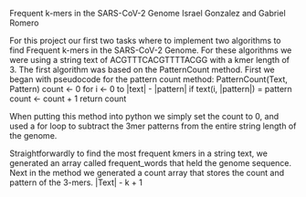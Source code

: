 Frequent k-mers in the SARS-CoV-2 Genome
Israel Gonzalez and Gabriel Romero

For this project our first two tasks where to implement two algorithms to find Frequent
k-mers in the SARS-CoV-2 Genome.  For these algorithms we were using a string text of
ACGTTTCACGTTTTACGG with a kmer length of 3.  The first algorithm was based on the PatternCount method.
First we began with pseudocode for the pattern count method:
PatternCount(Text, Pattern)
    count <- 0
    for i <- 0 to |text| - |pattern|
        if text(i, |pattern|) = pattern
            count <- count + 1
        return count

When putting this method into python we simply set the count to 0, and used a for loop
to subtract the 3mer patterns from the entire string length of the genome.

Straightforwardly to find the most frequent kmers in a string text, we generated an array
called frequent_words that held the genome sequence. Next in the method we generated a 
count array that stores the count and pattern of the 3-mers.
|Text| - k + 1

